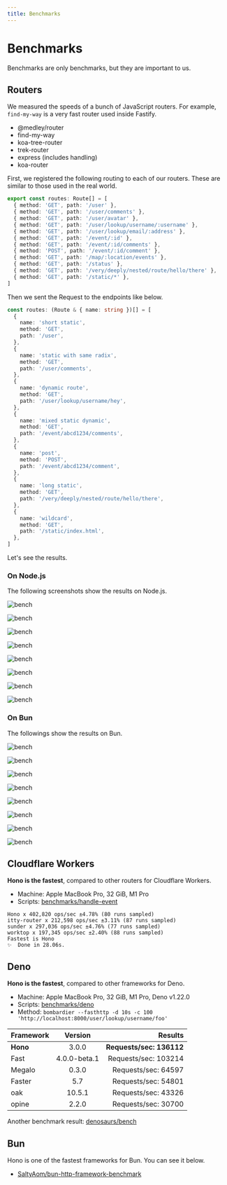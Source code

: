 ```yaml
---
title: Benchmarks
---
```


# Benchmarks

Benchmarks are only benchmarks, but they are important to us.

## Routers

We measured the speeds of a bunch of JavaScript routers.
For example, `find-my-way` is a very fast router used inside Fastify.

- @medley/router
- find-my-way
- koa-tree-router
- trek-router
- express (includes handling)
- koa-router

First, we registered the following routing to each of our routers.
These are similar to those used in the real world.

```ts
export const routes: Route[] = [
  { method: 'GET', path: '/user' },
  { method: 'GET', path: '/user/comments' },
  { method: 'GET', path: '/user/avatar' },
  { method: 'GET', path: '/user/lookup/username/:username' },
  { method: 'GET', path: '/user/lookup/email/:address' },
  { method: 'GET', path: '/event/:id' },
  { method: 'GET', path: '/event/:id/comments' },
  { method: 'POST', path: '/event/:id/comment' },
  { method: 'GET', path: '/map/:location/events' },
  { method: 'GET', path: '/status' },
  { method: 'GET', path: '/very/deeply/nested/route/hello/there' },
  { method: 'GET', path: '/static/*' },
]
```

Then we sent the Request to the endpoints like below.

```ts
const routes: (Route & { name: string })[] = [
  {
    name: 'short static',
    method: 'GET',
    path: '/user',
  },
  {
    name: 'static with same radix',
    method: 'GET',
    path: '/user/comments',
  },
  {
    name: 'dynamic route',
    method: 'GET',
    path: '/user/lookup/username/hey',
  },
  {
    name: 'mixed static dynamic',
    method: 'GET',
    path: '/event/abcd1234/comments',
  },
  {
    name: 'post',
    method: 'POST',
    path: '/event/abcd1234/comment',
  },
  {
    name: 'long static',
    method: 'GET',
    path: '/very/deeply/nested/route/hello/there',
  },
  {
    name: 'wildcard',
    method: 'GET',
    path: '/static/index.html',
  },
]
```

Let's see the results.

### On Node.js

The following screenshots show the results on Node.js.

![bench](/images/bench01.png)

![bench](/images/bench02.png)

![bench](/images/bench03.png)

![bench](/images/bench04.png)

![bench](/images/bench05.png)

![bench](/images/bench06.png)

![bench](/images/bench07.png)

![bench](/images/bench08.png)

### On Bun

The followings show the results on Bun.

![bench](/images/bench09.png)

![bench](/images/bench10.png)

![bench](/images/bench11.png)

![bench](/images/bench12.png)

![bench](/images/bench13.png)

![bench](/images/bench14.png)

![bench](/images/bench15.png)

![bench](/images/bench16.png)

## Cloudflare Workers

**Hono is the fastest**, compared to other routers for Cloudflare Workers.

- Machine: Apple MacBook Pro, 32 GiB, M1 Pro
- Scripts: [benchmarks/handle-event](https://github.com/honojs/hono/tree/main/benchmarks/handle-event)

```
Hono x 402,820 ops/sec ±4.78% (80 runs sampled)
itty-router x 212,598 ops/sec ±3.11% (87 runs sampled)
sunder x 297,036 ops/sec ±4.76% (77 runs sampled)
worktop x 197,345 ops/sec ±2.40% (88 runs sampled)
Fastest is Hono
✨  Done in 28.06s.
```

## Deno

**Hono is the fastest**, compared to other frameworks for Deno.

- Machine: Apple MacBook Pro, 32 GiB, M1 Pro, Deno v1.22.0
- Scripts: [benchmarks/deno](https://github.com/honojs/hono/tree/main/benchmarks/deno)
- Method: `bombardier --fasthttp -d 10s -c 100 'http://localhost:8000/user/lookup/username/foo'`

| Framework |   Version    |                  Results |
| --------- | :----------: | -----------------------: |
| **Hono**  |    3.0.0     | **Requests/sec: 136112** |
| Fast      | 4.0.0-beta.1 |     Requests/sec: 103214 |
| Megalo    |    0.3.0     |      Requests/sec: 64597 |
| Faster    |     5.7      |      Requests/sec: 54801 |
| oak       |    10.5.1    |      Requests/sec: 43326 |
| opine     |    2.2.0     |      Requests/sec: 30700 |

Another benchmark result: [denosaurs/bench](https://github.com/denosaurs/bench)

## Bun

Hono is one of the fastest frameworks for Bun.
You can see it below.

- [SaltyAom/bun-http-framework-benchmark](https://github.com/SaltyAom/bun-http-framework-benchmark)
